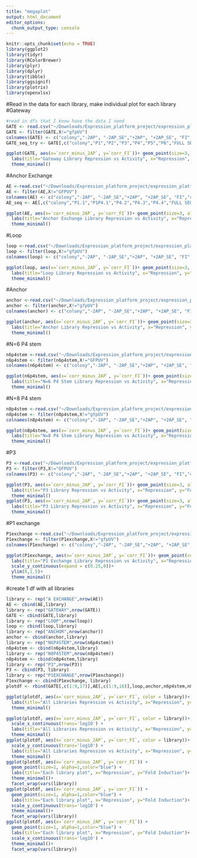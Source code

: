 ```yaml
---
title: "megaplot"
output: html_document
editor_options: 
  chunk_output_type: console
---
```


```r
knitr::opts_chunk$set(echo = TRUE)
library(ggplot2)
library(tidyr)
library(RColorBrewer)
library(plyr)
library(dplyr)
library(tibble)
library(ggsignif)
library(plotrix)
library(openxlsx)
```

#Read in the data for each library, make individual plot for each library 
#Gateway
```r
#read in dfs that I know have the data I need 
GATE <- read.csv("~/Downloads/Expression_platform_project/expression_platform_files/analysis/output_files/Gateway/GATE_all_summary_table_seq.csv")
GATE <- filter(GATE,X!="gfpUV")
colnames(GATE) <- c("colony","-2AP", "-2AP_SE","+2AP", "+2AP_SE", "FI","corr_minus_2AP", "corr_plus_2AP","corr_FI", "P1","P2","P3","P4","P5","P6","FULL SEQ")
GATE_seq_try <- GATE[,c("colony","P1","P2","P3","P4","P5","P6","FULL SEQ" )]

ggplot(GATE, aes(x=`corr_minus_2AP`, y=`corr_FI`))+ geom_point(size=3, alpha=1, show.legend = FALSE)+
  labs(title="Gateway Library Repression vs Activity", x="Repression", y="Fold Induction")+
  theme_minimal()
```
#Anchor Exchange
```r
AE <-read.csv("~/Downloads/Expression_platform_project/expression_platform_files/analysis/output_files/Anchor_exchange/AE_all_summary_table_seq.csv")
AE <- filter(AE,X!="GFPUV")
colnames(AE) <- c("colony","-2AP", "-2AP_SE","+2AP", "+2AP_SE", "FI","corr_minus_2AP", "corr_plus_2AP","corr_FI", "P1.1","P1P4.1","P4.2","P4.3","P4.4","FULL SEQ")
AE_seq <- AE[,c("colony","P1.1","P1P4.1","P4.2","P4.3","P4.4","FULL SEQ" )]

ggplot(AE, aes(x=`corr_minus_2AP`, y=`corr_FI`))+ geom_point(size=3, alpha=1, show.legend = FALSE)+
  labs(title="Anchor Exchange Library Repression vs Activity", x="Repression", y="Fold Induction")+
  theme_minimal()
```
#Loop
```r
loop <-read.csv("~/Downloads/Expression_platform_project/expression_platform_files/analysis/output_files/Loop/loop_all_summary_table.csv")
loop <- filter(loop,X!="gfpUV")
colnames(loop) <- c("colony","-2AP", "-2AP_SE","+2AP", "+2AP_SE", "FI","corr_minus_2AP", "corr_plus_2AP","corr_FI")

ggplot(loop, aes(x=`corr_minus_2AP`, y=`corr_FI`))+ geom_point(size=3, alpha=1, show.legend = FALSE)+
  labs(title="Loop Library Repression vs Activity", x="Repression", y="Fold Induction")+
  theme_minimal()
```
#Anchor
```r
anchor <-read.csv("~/Downloads/Expression_platform_project/expression_platform_files/analysis/output_files/Anchor/anchor_all_summary_table.csv")
anchor <- filter(anchor,X!="gfpUV")
colnames(anchor) <- c("colony","-2AP", "-2AP_SE","+2AP", "+2AP_SE", "FI","corr_minus_2AP", "corr_plus_2AP","corr_FI")

ggplot(anchor, aes(x=`corr_minus_2AP`, y=`corr_FI`))+ geom_point(size=3, alpha=1, show.legend = FALSE)+
  labs(title="Anchor Library Repression vs Activity", x="Repression", y="Fold Induction")+
  theme_minimal()
```
#N=6 P4 stem
```r
n6p4stem <-read.csv("~/Downloads/Expression_platform_project/expression_platform_files/analysis/output_files/n6_P4stem/NONEGn6p4stem_all_summary_table.csv")
n6p4stem <- filter(n6p4stem,X!="GFPUV")
colnames(n6p4stem) <- c("colony","-2AP", "-2AP_SE","+2AP", "+2AP_SE", "FI","corr_minus_2AP", "corr_plus_2AP","corr_FI")

ggplot(n6p4stem, aes(x=`corr_minus_2AP`, y=`corr_FI`))+ geom_point(size=3, alpha=1, show.legend = FALSE)+
  labs(title="N=6 P4 Stem Library Repression vs Activity", x="Repression", y="Fold Induction")+
  theme_minimal()
```
#N=8 P4 stem
```r
n8p4stem <-read.csv("~/Downloads/Expression_platform_project/expression_platform_files/analysis/output_files/n8_P4stem/n8p4stem_all_summary_table.csv")
n8p4stem <- filter(n8p4stem,X!="gfpUV")
colnames(n8p4stem) <- c("colony","-2AP", "-2AP_SE","+2AP", "+2AP_SE", "FI","corr_minus_2AP", "corr_plus_2AP","corr_FI")

ggplot(n8p4stem, aes(x=`corr_minus_2AP`, y=`corr_FI`))+ geom_point(size=3, alpha=1, show.legend = FALSE)+
  labs(title="N=8 P4 Stem Library Repression vs Activity", x="Repression", y="Fold Induction")+
  theme_minimal()
```
#P3
```r
P3 <-read.csv("~/Downloads/Expression_platform_project/expression_platform_files/analysis/output_files/P3/P3_all_summary_table.csv")
P3 <- filter(P3,X!="GFPUV")
colnames(P3) <- c("colony","-2AP", "-2AP_SE","+2AP", "+2AP_SE", "FI","corr_minus_2AP", "corr_plus_2AP","corr_FI")

ggplot(P3, aes(x=`corr_minus_2AP`, y=`corr_FI`))+ geom_point(size=3, alpha=1, show.legend = FALSE)+
  labs(title="P3 Library Repression vs Activity", x="Repression", y="Fold Induction")+
  theme_minimal()
ggplot(P3, aes(x=`corr_minus_2AP`, y=`corr_FI`))+ geom_point(size=3, alpha=1, show.legend = FALSE)+
  labs(title="P3 Library Repression vs Activity", x="Repression", y="Fold Induction")+
  theme_minimal()
```
#P1 exchange
```r
P1exchange <-read.csv("~/Downloads/Expression_platform_project/expression_platform_files/analysis/output_files/P1exchange/P1exchange_all_summary_table.csv")
P1exchange <- filter(P1exchange,X!="gfpUV")
colnames(P1exchange) <- c("colony","-2AP", "-2AP_SE","+2AP", "+2AP_SE", "FI","corr_minus_2AP", "corr_plus_2AP","corr_FI")

ggplot(P1exchange, aes(x=`corr_minus_2AP`, y=`corr_FI`))+ geom_point(color="#C77CFF", size=3, alpha=1, show.legend = FALSE)+
  labs(title="P1 Exchange Library Repression vs Activity", x="Repression", y="Fold Induction")+
  scale_y_continuous(expand = c(0.25,0))+
  ylim(0,1.5)+
  theme_minimal()
```
#create 1 df with all libraries 
```r
library <- rep("A EXCHANGE",nrow(AE))
AE <- cbind(AE,library)
library <- rep("GATEWAY",nrow(GATE))
GATE <- cbind(GATE,library)
library <- rep("LOOP",nrow(loop))
loop <- cbind(loop,library)
library <- rep("ANCHOR",nrow(anchor))
anchor <- cbind(anchor,library)
library <- rep("N6P4STEM",nrow(n6p4stem))
n6p4stem <- cbind(n6p4stem,library)
library <- rep("N8P4STEM",nrow(n8p4stem))
n8p4stem <- cbind(n8p4stem,library)
library <- rep("P3",nrow(P3))
P3 <- cbind(P3, library)
library <- rep("P1EXCHANGE",nrow(P1exchange))
P1exchange <- cbind(P1exchange, library)
plotdf <- rbind(GATE[,c(1:9,17)],AE[,c(1:9,16)],loop,anchor,n6p4stem,n8p4stem,P3, P1exchange)

ggplot(plotdf, aes(x=`corr_minus_2AP`, y=`corr_FI`, color = library))+ geom_point(size=2, alpha=0.5, show.legend = TRUE)+
  labs(title="All Libraries Repression vs Activity", x="Repression", y="Fold Induction")+
  theme_minimal()
```

```r
ggplot(plotdf, aes(x=`corr_minus_2AP`, y=`corr_FI`, color = library))+ geom_point(size=2, alpha=0.5, show.legend = TRUE)+
  scale_x_continuous(trans='log10') +
  labs(title="All Libraries Repression vs Activity", x="Repression", y="Fold Induction")+
  theme_minimal()
ggplot(plotdf, aes(x=`corr_minus_2AP`, y=`corr_FI`, color = library))+ geom_point(size=2, alpha=0.5, show.legend = TRUE)+
  scale_y_continuous(trans='log10') +
  labs(title="All Libraries Repression vs Activity", x="Repression", y="Fold Induction")+
  theme_minimal()
ggplot(plotdf, aes(x=`corr_minus_2AP`, y=`corr_FI`)) + 
  geom_point(size=1, alpha=1,color="blue") +
  labs(title="Each library plot", x="Repression", y="Fold Induction")+
  theme_minimal()+
  facet_wrap(vars(library))
ggplot(plotdf, aes(x=`corr_minus_2AP`, y=`corr_FI`)) + 
  geom_point(size=1, alpha=1,color="blue") +
  labs(title="Each library plot", x="Repression", y="Fold Induction")+
  scale_y_continuous(trans='log10') +
  theme_minimal()+
  facet_wrap(vars(library))
ggplot(plotdf, aes(x=`corr_minus_2AP`, y=`corr_FI`)) + 
  geom_point(size=1, alpha=1,color="blue") +
  labs(title="Each library plot", x="Repression", y="Fold Induction")+
  scale_x_continuous(trans='log10') +
  theme_minimal()+
  facet_wrap(vars(library))
```
